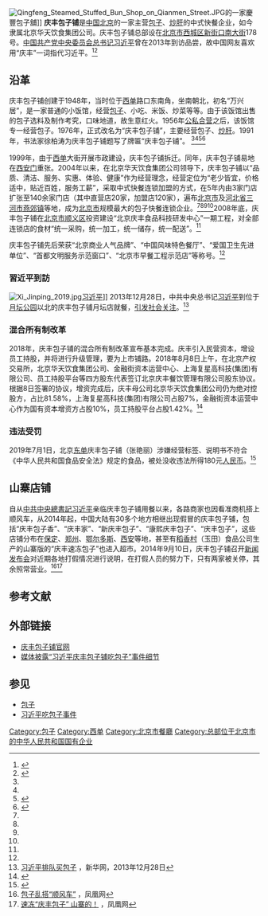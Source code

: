 {{Coord|39.9338567|116.3735546|type:landmark_region:CN-11_source:GoogleMaps|display=title}}
{{noteTA
|T = zh-hant:慶豐包子舖;zh-hans:庆丰包子铺;
|1 = zh-hant:包子舖;zh-hans:包子铺;
}}
{{Infobox company
| name = 北京庆丰餐饮管理有限公司
| name_en = 
| logo = 
| logo_size = 
| logo_caption = 
| image = Qingfeng Steamed Stuffed Bun Shop at Yuetan North St (20201130160213).jpg
| image_size =
| image_caption = 庆丰包子铺[[月坛北街|月坛北街]]店
| local_code_name = CN
| local_code = 911101021013746429
| other_name = 
| type = 有限责任公司
| industry = 餐饮业
| foundation = 1980年9月1日（首次登记）
| founder = 
| location = [[北京市|北京市]][[西城区|西城区]][[新街口南大街|新街口南大街]]178号
| area_served = 
| key_people = 
| products = 
| services = 
| owner = 
| homepage = <!-- {{URL|example.com}} -->
}}
[[File:Qingfeng_Steamed_Stuffed_Bun_Shop_on_Qianmen_Street.JPG|thumb]]的一家慶豐包子舖]]
'''庆丰包子铺'''是[[中华人民共和国|中国]][[北京市|北京]]的一家主营[[包子|包子]]、[[炒肝|炒肝]]的中式快餐企业，如今隶属北京华天饮食集团公司。庆丰包子铺总部设在[[北京市|北京市]][[西城区|西城区]][[新街口南大街|新街口南大街]]178号。[[中国共产党中央委员会总书记|中国共产党中央委员会总书记]][[习近平|习近平]]曾在2013年到访品尝，故中国网友喜欢用“庆丰”一词指代习近平。<ref name="qfbz">{{Cite web |url=http://roll.sohu.com/20131229/n392586915.shtml |title=庆丰包子铺，搜狐，2013-12-29 |access-date=2013-12-29 |archive-url=https://web.archive.org/web/20131230232512/http://roll.sohu.com/20131229/n392586915.shtml |archive-date=2013-12-30 |dead-url=no }}</ref><ref name=xhw>{{Cite web |url=http://news.xinhuanet.com/food/2007-12/05/content_7200938.htm |title=庆丰包子铺，新华网，2007年12月05日 |access-date=2013年12月29日 |archive-url=https://web.archive.org/web/20121016172016/http://news.xinhuanet.com/food/2007-12/05/content_7200938.htm |archive-date=2012年10月16日 |dead-url=no }}</ref>

==沿革==
庆丰包子铺创建于1948年，当时位于[[西单|西单]]路口东南角，坐南朝北，初名“万兴居”，是一家普通的小饭馆，经营[[包子|包子]]、小吃、米饭、炒菜等等。由于该饭馆出售的包子选料及制作考究，口味地道，故生意红火。1956年[[公私合营|公私合营]]之后，该饭馆专一经营包子。1976年，正式改名为“庆丰包子铺”，主要经营包子、[[炒肝|炒肝]]。1991年，书法家徐柏涛为庆丰包子铺题写了牌匾“庆丰包子铺”。 <ref name=qfbz/><ref name="xhw" /><ref name=jj>{{Cite web |url=http://www.qing-feng.com/about.htm |title=庆丰简介，庆丰包子铺，于2013-12-29查阅 |access-date=2013-12-29 |archive-url=https://web.archive.org/web/20131219051237/http://www.qing-feng.com/about.htm |archive-date=2013-12-19 |dead-url=yes }}</ref><ref name="qylc">{{Cite web |url=http://www.qing-feng.com/licheng.htm |title=企业历程，庆丰包子铺，于2013-12-29查阅 |access-date=2013-12-29 |archive-url=https://web.archive.org/web/20141020175046/http://www.qing-feng.com/licheng.htm |archive-date=2014-10-20 |dead-url=yes }}</ref>

1999年，由于[[西单|西单]]大街开展市政建设，庆丰包子铺拆迁。同年，庆丰包子铺易地在[[西安门|西安门]]重张。2004年以来，在北京华天饮食集团公司领导下，庆丰包子铺以“品质、清洁、服务、实惠、体验、健康”作为经营理念，经营定位为“老少皆宜，价格适中，贴近百姓，服务工薪”，采取中式快餐连锁加盟的方式，在5年内由3家门店扩张至140余家门店（其中直营店20家，加盟店120家），遍布[[北京市|北京市]]及[[河北省|河北省]][[三河市|三河市]][[燕郊镇|燕郊镇]]等地，成为[[北京市|北京市]]规模最大的包子快餐连锁企业。<ref name="qfbz" /><ref name="xhw" /><ref name="jj" /><ref name="qylc" />2008年底，庆丰包子铺在[[北京市|北京市]][[顺义区|顺义区]]投资建设“北京庆丰食品科技研发中心”一期工程，对全部连锁店的食材“统一采购，统一加工，统一储存，统一配送”。<ref name="jj" />

庆丰包子铺先后荣获“北京商业人气品牌”、“中国风味特色餐厅”、“爱国卫生先进单位”、“首都文明服务示范窗口”、“北京市早餐工程示范店”等称号。<ref name="jj" />

===習近平到訪===
{{Main|习近平吃包子事件}}
[[File:Xi_Jinping_2019.jpg|thumb]][[习近平|习近平]]]]
2013年12月28日，中共中央总书记[[习近平|习近平]]到位于[[月坛公园|月坛公园]]以北的庆丰包子铺月坛店就餐，[[习近平吃包子事件|引发社会关注]]。<ref>[http://news.xinhuanet.com/politics/2013-12/28/c_118748144.htm 习近平排队买包子] {{Wayback|url=http://news.xinhuanet.com/politics/2013-12/28/c_118748144.htm |date=20131230235034 }}，新华网，2013年12月28日</ref>

=== 混合所有制改革 ===
2018年，庆丰包子铺的混合所有制改革宣布基本完成。庆丰引入民营资本，增设员工持股，并将进行升级管理，要为上市铺路。2018年8月8日上午，在北京产权交易所，北京华天饮食集团公司、金融街资本运营中心、上海复星高科技(集团)有限公司、员工持股平台等四方股东代表签订北京庆丰餐饮管理有限公司股东协议。根据8日签署的协议，增资完成后，庆丰母公司北京华天饮食集团公司仍为绝对控股方，占比81.58%，上海复星高科技(集团)有限公司占股7%，金融街资本运营中心作为国有资本增资方占股10%，员工持股平台占股1.42%。<ref name="庆丰包子铺“混改”基本完成">{{Cite web |url=http://news.sina.com.cn/c/2018-08-08/doc-ihhkuskt7271415.shtml |title=庆丰包子铺“混改”基本完成 |access-date=2018-08-08 |archive-url=https://web.archive.org/web/20180808140141/http://news.sina.com.cn/c/2018-08-08/doc-ihhkuskt7271415.shtml |archive-date=2018-08-08 |dead-url=no }}</ref>

===违法受罚===
2019年7月1日，北京[[东单|东单]]庆丰包子铺（张艳丽）涉嫌经营标签、说明书不符合《中华人民共和国食品安全法》规定的食品，被处没收违法所得180元[[人民币|人民币]]。<ref>{{Cite web|title=庆丰包子涉嫌违反《食品安全法》 受北京市场监管局处罚_财经_中国网|url=https://web.archive.org/web/20190909125629/http://finance.china.com.cn/news/20190909/5075722.shtml|accessdate=2019-09-09|date=2019-09-09|work=web.archive.org}}</ref>

==山寨店铺==
自从[[中国共产党中央委员会总书记|中共中央總書記]][[习近平|习近平]]亲临庆丰包子铺用餐以来，各路商家也因看准商机搭上顺风车，从2014年起，中国大陆有30多个地方相继出现假冒的庆丰包子铺，包括“庆丰包子香”、“庆丰家”、“新庆丰包子”、“康熙庆丰包子”、“庆丰包子”，这些店铺分布在[[保定|保定]]、[[郑州|郑州]]、[[鄂尔多斯|鄂尔多斯]]、[[西安|西安]]等地，甚至有[[稻香村|稻香村]]（玉田）食品公司生产的山寨版的“庆丰速冻包子”也进入超市。2014年9月10日，庆丰包子铺召开[[新闻发布会|新闻发布会]]对近期各地打假情况进行说明，在打假人员的努力下，只有两家被关停，其余照常营业。<ref>[http://news.ifeng.com/a/20140912/41963682_0.shtml 包子乱搭“顺风车”] {{Wayback|url=http://news.ifeng.com/a/20140912/41963682_0.shtml |date=20140913104244 }}，凤凰网</ref><ref>[http://news.ifeng.com/a/20140911/41942566_0.shtml 速冻“庆丰包子” 山寨的！] {{Wayback|url=http://news.ifeng.com/a/20140911/41942566_0.shtml |date=20140913104213 }}，凤凰网</ref>

== 参考文献 ==
{{Reflist|30em}}

== 外部链接 ==
* [https://web.archive.org/web/20131230232335/http://www.qing-feng.com/ 庆丰包子铺官网]
* [http://news.ifeng.com/mainland/special/xjpydkc/content-3/detail_2014_01/03/32713465_0.shtml 媒体披露“习近平庆丰包子铺吃包子”事件细节]{{Wayback|url=http://news.ifeng.com/mainland/special/xjpydkc/content-3/detail_2014_01/03/32713465_0.shtml |date=20140125101714 }}

==参见==
*[[包子|包子]]
*[[习近平吃包子事件|习近平吃包子事件]]
{{Portal|中华人民共和国|北京|饮食}}
[[Category:包子|Category:包子]]
[[Category:西单|Category:西单]]
[[Category:北京市餐廳|Category:北京市餐廳]]
[[Category:总部位于北京市的中华人民共和国国有企业|Category:总部位于北京市的中华人民共和国国有企业]]
{{聚德华天}}